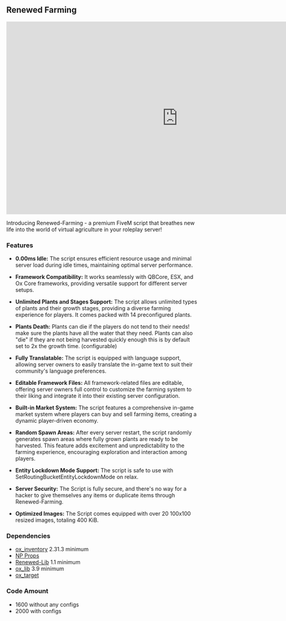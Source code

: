 ##  Renewed Farming


<iframe width="896" height="504" src="https://www.youtube.com/embed/T7xrzpgWL0Q?si=69tnXU41K7f5U2mC" title="YouTube video player" frameborder="0" allow="accelerometer; autoplay; clipboard-write; encrypted-media; gyroscope; picture-in-picture; web-share" allowfullscreen></iframe>


Introducing Renewed-Farming - a premium FiveM script that breathes new life into the world of virtual agriculture in your roleplay server!

### Features

- **0.00ms Idle:** 
  The script ensures efficient resource usage and minimal server load during idle times, maintaining optimal server performance.
  
- **Framework Compatibility:**
  It works seamlessly with QBCore, ESX, and Ox Core frameworks, providing versatile support for different server setups.
  
- **Unlimited Plants and Stages Support:** 
  The script allows unlimited types of plants and their growth stages, providing a diverse farming experience for players. It comes packed with 14 preconfigured plants.
  
- **Plants Death:**
  Plants can die if the players do not tend to their needs! make sure the plants have all the water that they need.
  Plants can also "die" if they are not being harvested quickly enough this is by default set to 2x the growth time. (configurable)
  
- **Fully Translatable:** 
  The script is equipped with language support, allowing server owners to easily translate the in-game text to suit their community's language preferences.
  
- **Editable Framework Files:**
  All framework-related files are editable, offering server owners full control to customize the farming system to their liking and integrate it into their existing server configuration.
  
- **Built-in Market System:**
  The script features a comprehensive in-game market system where players can buy and sell farming items, creating a dynamic player-driven economy.
  
- **Random Spawn Areas:**
  After every server restart, the script randomly generates spawn areas where fully grown plants are ready to be harvested.
  This feature adds excitement and unpredictability to the farming experience, encouraging exploration and interaction among players.
  
- **Entity Lockdown Mode Support:**
  The script is safe to use with SetRoutingBucketEntityLockdownMode on relax.
  
- **Server Security:**
  The Script is fully secure, and there's no way for a hacker to give themselves any items or duplicate items through Renewed-Farming.
  
- **Optimized Images:**
  The Script comes equipped with over 20 100x100 resized images, totaling 400 KiB.

### Dependencies

- [ox_inventory](https://github.com/overextended/ox_inventory) 2.31.3 minimum
- [NP Props](https://3dstore.nopixel.net/category/legacy-subscriptions)
- [Renewed-Lib](https://github.com/Renewed-Scripts/Renewed-Lib) 1.1 minimum
- [ox_lib](https://github.com/overextended/ox_lib) 3.9 minimum
- [ox_target](https://github.com/overextended/ox_target) 

### Code Amount

- 1600 without any configs
- 2000 with configs


